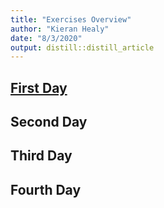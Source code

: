 ```yaml
---
title: "Exercises Overview"
author: "Kieran Healy"
date: "8/3/2020"
output: distill::distill_article
---
```


## [First Day](exercise_01.html)

## Second Day

## Third Day

## Fourth Day
